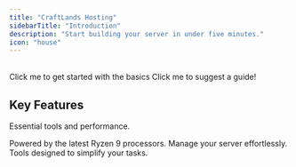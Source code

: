 ```yaml
---
title: "CraftLands Hosting"
sidebarTitle: "Introduction"
description: "Start building your server in under five minutes."
icon: "house"
---
```


<br />

<CardGroup cols="2">
  <Card title="Get Started" icon="bolt" href="getstarted">
    Click me to get started with the basics
  </Card>

  <Card title="Suggestions" icon="sparkles" href="https://discord.gg/craftlandshost">
    Click me to suggest a guide!
  </Card>
</CardGroup>

<br />

## Key Features

Essential tools and performance.

<CardGroup cols={3}>
  <Card title="High-Performance Hardware" icon="server" href="https://craftlands.host/#services">
    Powered by the latest Ryzen 9 processors.
  </Card>

  <Card title="Intuitive Control Panel" icon="code" href="https://craftlands.host/panel">
    Manage your server effortlessly.
  </Card>

  <Card title="Streamlined Management" icon="gear" href="https://craftlands.host/panel">
    Tools designed to simplify your tasks.
  </Card>
</CardGroup>

<br />

<br />